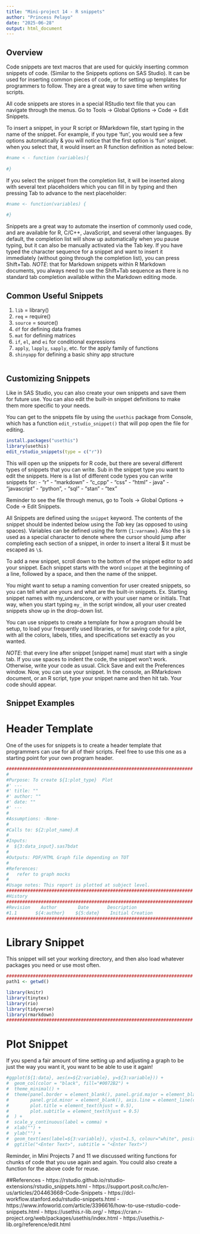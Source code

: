```yaml
---
title: "Mini-project 14 - R snippets"
author: "Princess Pelayo"
date: "2025-06-28" 
output: html_document
---
```


## Overview

Code snippets are text macros that are used for quickly inserting common snippets of code. (Similar to the Snippets options on SAS Studio). It can be used for inserting common pieces of code, or for setting up templates for programmers to follow. They are a great way to save time when writing scripts. 

All code snippets are stores in a special RStudio text file that you can navigate through the menus.
Go to Tools -> Global Options -> Code -> Edit Snippets.

To insert a snippet, in your R script or RMarkdown file, start typing in the name of the snippet. For example, if you type 'fun', you would see a few options automatically & you will notice that the first option is 'fun' snippet. when you select that, it would insert an R function definition as noted below:


```r
#name < - function (variables){
  
#}
```

If you select the snippet from the completion list, it will be inserted along with several text placeholders which you can fill in by typing and then pressing Tab to advance to the next placeholder:

```r
#name <- function(variables) {
  
#}
```

Snippets are a great way to automate the insertion of commonly used code, and are available for R, C/C++, JavaScript, and several other languages.
By default, the completion list will show up automatically when you pause typing, but it can also be manually activated via the Tab key.
If you have typed the character sequence for a snippet and want to insert it immediately (without going through the completion list), you can press Shift+Tab.
*NOTE*: that for Markdown snippets within R Markdown documents, you always need to use the Shift+Tab sequence as there is no standard tab completion available within the Markdown editing mode.

## Common Useful Snippets
1. `lib` = library()
2. `req` = require()
3. `source` = source() 
4. 	`df` for defining data frames
5.	`mat` for defining matrices
6.	`if`, `el`, and `ei` for conditional expressions
7.	`apply`, `lapply`, `sapply`, etc. for the apply family of functions
8.	`shinyapp` for defining a basic shiny app structure


```r


```

## Customizing Snippets
Like in SAS Studio, you can also create your own snippets and save them for future use. You can also edit the built-in snippet definitions to make them more specific to your needs. 

You can  get to the snippets file by using the `usethis` package from Console, which has a function `edit_rstudio_snippet()` that will pop open the file for editing.

```r
install.packages("usethis")
library(usethis)
edit_rstudio_snippets(type = c("r"))
```

This will open up the snippets for R code, but there are several different types of snippets that you can write. Sub in the snippet type you want to edit the snippets. Here is a list of different code types you can write snippets for:
- "r" 
- "markdown"
- "c_cpp"
- "css"
- "html"
- java"
- "javascript"
- "python",
- "sql"
- "stan"
- "tex"

Reminder to see the file through menus, go to Tools -> Global Options -> Code -> Edit Snippets.

All Snippets are defined using the `snippet` keyword. The contents of the snippet should be indented below using the *Tab* key (as opposed to using spaces). Variables can be defined using the form `{1:varname}`. Also the `$` is used as a special character to denote where the cursor should jump after completing each section of a snippet, in order to insert a literal $ it must be escaped as `\$`. 

To add a new snippet, scroll down to the bottom of the snippet editor to add your snippet. Each snippet starts with the word `snippet` at the beginning of a line, followed by a space, and then the name of the snippet.

You might want to setup a naming convention for user created snippets, so you can tell what are yours and what are the built-in snippets. Ex. Starting snippet names with my_underscore, or with your user name or initials. That way, when you start typing `my_` in the script window, all your user created snippets show up in the drop-down list. 

You can use snippets to create a template for how a program should be setup, to load your frequently used libraries, or for saving code for a plot, with all the colors, labels, titles, and specifications set exactly as you wanted. 

*NOTE*: that every line after snippet [snippet name] must start with a single tab. If you use spaces to indent the code, the snippet won’t work. Otherwise, write your code as usual. 
Click Save and exit the Preferences window. Now, you can use your snippet. In the console, an RMarkdown document, or an R script, type your snippet name and then hit tab. Your code should appear. 

## Snippet Examples
# Header Template

One of the uses for snippets is to create a header template that programmers can use for all of their scripts. Feel free to use this one as a starting point for your own program header.
```r
######################################################################
#
#Purpose: To create ${1:plot_type}  Plot
#' ---
#' title: ""
#' author: ""
#' date: ""
#' ---
#
#Assumptions: -None-
#
#Calls to: ${2:plot_name}.R
#
#Inputs: 
#  ${3:data_input}.sas7bdat
#          
#Outputs: PDF/HTML Graph file depending on TOT 
#
#References: 
#   refer to graph mocks
#
#Usage notes: This report is plotted at subject level.
######################################################################
#History
######################################################################
#Revision    Author        Date       Description
#1.1       ${4:author}    ${5:date}    Initial Creation
######################################################################

```
 

# Library Snippet
This snippet will set your working directory, and then also load whatever packages you need or use most often.

```r
######################################################################
path1 <- getwd()

library(knitr)
library(tinytex)
library(rio)
library(tidyverse)
library(rmarkdown)
######################################################################

```


# Plot Snippet
If you spend a fair amount of time setting up and adjusting a graph to be just the way you want it, you want to be able to use it again!

```r
#ggplot(${1:data}, aes(x=${2:variable}, y=${3:variable})) + 
#  geom_col(color = "black", fill="#0072B2") +
#  theme_minimal() +
#  theme(panel.border = element_blank(), panel.grid.major = element_blank(),
#        panel.grid.minor = element_blank(), axis.line = element_line(colour = "gray"),
#        plot.title = element_text(hjust = 0.5),
#        plot.subtitle = element_text(hjust = 0.5)
#  ) +
#  scale_y_continuous(label = comma) + 
#  xlab("") +
#  ylab("") +
#  geom_text(aes(label=${3:variable}), vjust=1.5, colour="white", position=position_dodge(.9), size=5) +
#  ggtitle("<Enter Text>", subtitle = "<Enter Text>")

```

Reminder, in Mini Projects 7 and 11 we discussed writing functions for chunks of code that you use again and again. You could also create a function for the above code for reuse. 


##References
-	https://rstudio.github.io/rstudio-extensions/rstudio_snippets.html 
-	https://support.posit.co/hc/en-us/articles/204463668-Code-Snippets 
-	https://dcl-workflow.stanford.edu/rstudio-snippets.html 
-	https://www.infoworld.com/article/3396616/how-to-use-rstudio-code-snippets.html 
-	https://usethis.r-lib.org/ 
- https://cran.r-project.org/web/packages/usethis/index.html 
- https://usethis.r-lib.org/reference/edit.html

